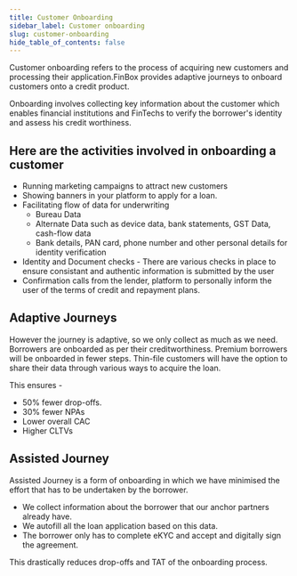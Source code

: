 ```yaml
---
title: Customer Onboarding
sidebar_label: Customer onboarding
slug: customer-onboarding
hide_table_of_contents: false
---
```



Customer onboarding refers to the process of acquiring new customers and processing their application.FinBox provides adaptive journeys to onboard customers onto a credit product. 

Onboarding involves collecting key information about the customer which enables financial institutions and FinTechs to verify the borrower's identity and assess his credit worthiness.


## Here are the activities involved in onboarding a customer

* Running marketing campaigns to attract new customers
* Showing banners in your platform to apply for a loan.
* Facilitating flow of data for underwriting   
    * Bureau Data
    * Alternate Data such as device data, bank statements, GST Data, cash-flow data
    * Bank details, PAN card, phone number and other personal details for identity verification
* Identity and Document checks - There are various checks in place to ensure consistant and authentic information is submitted by the user
* Confirmation calls from the lender, platform to personally inform the user of the terms of credit and repayment plans.


## Adaptive Journeys
However the journey is adaptive, so we only collect as much as we need. Borrowers are onboarded as per their creditworthiness. 
Premium borrowers will be onboarded in fewer steps. 
Thin-file customers will have the option to share their data through various ways to acquire the loan.

This ensures -
* 50% fewer drop-offs.
* 30% fewer NPAs
* Lower overall CAC
* Higher CLTVs



## Assisted Journey

Assisted Journey is a form of onboarding in which we have minimised the effort that has to be undertaken by the borrower.

* We collect information about the borrower that our anchor partners already have.
* We autofill all the loan application based on this data.
* The borrower only has to complete eKYC and accept and digitally sign the agreement.

This drastically reduces drop-offs and TAT of the onboarding process.





